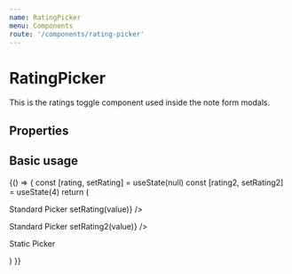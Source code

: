 ```yaml
---
name: RatingPicker
menu: Components
route: '/components/rating-picker'
---
```




# RatingPicker

This is the ratings toggle component used inside the note form modals.
 
## Properties
<Props of={RatingPicker} />

## Basic usage
<Playground>
{() => {
    const [rating, setRating] = useState(null)
    const [rating2, setRating2] = useState(4)
    return (
      <div>
      <p>
        Standard Picker
        <RatingPicker inputName="rating1" rating={rating} onChange={value => setRating(value)} />
      </p>
      <p>
        Standard Picker
        <RatingPicker inputName="rating2" rating={rating2} onChange={value => setRating2(value)} />
      </p>
      <p>
        Static Picker
        <RatingPicker inputName="rating2" isStatic rating={3} />
      </p>
      </div>
    )
}}
</Playground>

